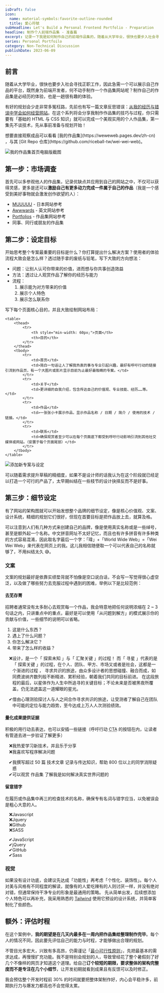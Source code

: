 ```yaml
---
isDraft: false
icon:
  name: material-symbols:favorite-outline-rounded
  title: 愛心符號
subHeadline: Let's Build a Personal Frontend Portfolio - Preparation
headline: 制作个人前端作品集 - 准备篇
excerpt: 记录一下我是如何制作自己的前端作品集的，随着从大学毕业，很快也要步入社会寻找正职工作，因此急需一个可以展示自己作品的平台，既然身为前端开发者，何不动手制作一个作品集网站呢？制作自己的作品集是必经历的体验，也是一趟很有趣的体验。
series: Personal Portfoilo
category: Non-Technical Discussion
publishDate: 2023-06-09
---
```


## 前言

随着从大学毕业，很快也要步入社会寻找正职工作，因此急需一个可以展示自己作品的平台，既然身为前端开发者，何不动手制作一个作品集网站呢？制作自己的作品集是必经历的体验，也是一趟很有趣的体验。

有好的规划会少走非常多冤枉路，先前也有写一篇文章反思错误：[从我的经历与错误中学会如何经营网站](/zh-cn/post/why-am-i-writing/)。在这个系列将会分享我制作作品集的技巧与过程，你只需要有「基础的 HTML 与 CSS 知识」就可以完成一个美观实用的个人作品集，第一集先不谈技术，先从事前准备与规划开始！

<Sidenote type="success">
  想要直接观察成品可以看看 [我的作品集](https://weweweb.pages.dev/zh-cn) ，与其 [Git Repo
  仓库](https://github.com/riceball-tw/wei-wei-web)。
</Sidenote>

![我的作品集首页电脑版截图](./thumbnail.webp '我的作品集首页')

## 第一步：市场调查

首先可以多参观他人的作品集，记录优缺点并应用到自己的网站之中，不仅可以获得灵感，更多是还可以**激励自己有更多动力完成一件属于自己的作品**（我是一个感受到美好事物就会激发创作欲望的人）：

- [MUUUUU](https://muuuuu.org/) - 日本网站参考
- [Awwwards](https://www.awwwards.com/) - 英文网站参考
- [Portfolios](https://pafolios.com/) - 作品集网站参考
- 同事、同行或朋友的作品集

## 第二步：设定目标

开始思考整个专案最重要的目标是什么？你打算提出什么解决方案？使用者的体验流程大致会是怎么样？透过随手拿的废纸与铅笔，写下大致的方向想法：

- 问题：让别人认可你带来的价值，进而想与你共事创造效益
- 方法：透过让人观赏作品了解你的经历与能力
- 流程：
  1. 展示能为对方带来的价值
  2. 展示个人特色
  3. 展示怎么联系你

写下每个页面核心目的，并且大致绘制网站布局：

    <table>
    	<thead>
    		<tr>
    			<th style="min-width: 60px;">页面</th>
    			<th>目的</th>
    		</tr>
    	</thead>
    	<tbody>
    		<tr>
    			<td>首页</td>
    			<td>简白一句话让人了解我热衷的事与专业引起兴趣，最好有呼吁行动的链接引流到作品页，有一个大图片或影片显示目前为止最好最吸睛的专案。</td>
    		</tr>
    		<tr>
    			<td>关于</td>
    			<td>更详细的自我介绍，包含传达自己的价值观、专业技能、经历……等。</td>
    		</tr>
    		<tr>
    			<td>作品</td>
    			<td>一张张小卡展示作品，显示作品名称 / 日期 / 简介 / 使用的技术 / 链接。</td>
    		</tr>
    		<tr>
    			<td>联系</td>
    			<td>确保观赏者至少可以在每个页面底下都受到呼吁行动影响引流到其他社交媒体或网站。（安置于每个页面尾部）</td>
    		</tr>
    	</tbody>
    </table>

![添加新专案与设定](./sketch.webp '不用担心规划太丑太草率，因为再丑也没有我画的丑')

可以随着需求提升草稿的精细度，如果不是设计师的话我认为在这个阶段就已经足以打造一个可行的产品了，太早期纠结在一些枝节的设计抉择反而不是好事。

## 第三步：细节设定

有了网站的架构图就可以开始发想整个品牌的细节设定，像是核心价值观、文案、设计系统，精细的规划它们很好，但现在首要目标是把作品放上去，就算及格。

可以注意到人们有几种方式来创建自己的品牌，像是使用真实名称或是一些绰号，甚至是额外起一个名称。中文拼音网址不太好记忆，而且也有许多拼音有许多种类的方式容易混淆，因此取名字最后一个字：「瑋」+「World Wide Web」=「Wei Wei Web」来代表在网页上的我。这儿我相信随便取一个可以代表自己的名称就够了，不用纠结太久 😅。

### 文案

文案的规划最好是依靠实绩垫背就不怕像是空口说白话，不会写一写觉得很心虚空泛，以及做了哪些努力去克服过程中遇到的困难，举例以下是比较范例：

#### 去芜存菁

招聘者通常没有太多耐心去观赏每一个作品，我会特意地把任何说明浓缩在 2 ~ 3 句话之内，只讲重点中的重点，最好是可以使用「从问题到解方」的模式展示你的贡献与价值，一些细节的说明可以省略。

1. 这是什么东西？
2. 遇上了什么问题？
3. 你怎么解决它？
4. 带来了怎么样的收益？

<ul style="list-style-type: '❌';">
  <li>
    设计，是一个「 探索未知 」与「 汇聚关键 」的过程！ 而「 寻星 」代表的是「 探索关键
    」的过程，在个人、团队、甲方、市场又或者是社会，这都是一个渐进的过程 ，
    寻求共识的旅途，由众多设计者的思想碰撞、融合而成，如同费波纳齐数列般不断精进、累积经验，朝着我们共同的目标前进。
    在这段旅程的最后，以星体作为人生中所追寻的关键目标；不论未来是否被黑夜所覆盖，仍无法遮盖这一道耀眼的星光。
  </li>
</ul>

<ul style="list-style-type: '✔';">
  <li>
    借由心理测验探讨人与人之间合作寻求共识的旅途，让受测者了解自己在团队中可能的定位与能力趋势，至今达成上万人人次测验绩效。
  </li>
</ul>

#### 量化成果提供证据

积极的用行动去表达，也可以安插一些链接（呼吁行动 <abbr title="Call To Action">CTA</abbr> 的按钮在内，让读者有管道去进一步验证了解更多）

<ul style="list-style-type: '❌';">
  <li>我热爱学习新技术，并且乐于分享</li>
  <li>我喜欢写程序解决问题</li>
</ul>

<ul style="list-style-type: '✔';">
  <li>
    我撰写超过 50 篇 <span class="underline">技术文章</span> 记录与传达知识，帮助 800 位以上的同学消除疑惑
  </li>
  <li>
    可以观赏 <span class="underline">作品集</span> 了解我是如何解决真实世界问题的
  </li>
</ul>

#### 留意错字

在履历或作品集中再三的检查技术的名称，确保专有名词与错字应当，以免被误会是粗心大意的人。

<ul style="list-style-type: '❌';">
  <li>Javascript</li>
  <li>Jquery</li>
  <li>Github</li>
  <li>SASS</li>
</ul>

<ul style="list-style-type: '✔';">
  <li>JavaScript</li>
  <li>jQuery</li>
  <li>GitHub</li>
  <li>Sass</li>
</ul>

### 视觉

如果没有设计功底，会建议先达成「功能性」再考虑「个性化、装饰性」。每个人对美与风格有不同程度的解读，就像有的人爱吃辣有的人则讨厌一样，并没有绝对对错，但通常保持干净专业的形象是最通用的策略。
先从简单出发，后续想添加个人特色可以再补充，我采用熟悉的 [Tailwind](https://tailwindcss.com/) 使用它预设的设计系统，并简单客制化了些颜色。

## 额外：评估时程

在这个案例中，**我的期望是在几天内最多在一周内把作品集给整理制作完毕**。每个人的情况不同，因此要先评估自己的能力与时程，才能够做出合理的规划。

不管目光多宏大，兴致有多高昂，仍需谨记「[最小可行性原则](/zh-cn/post/why-am-i-writing/#制作最小可行产品)」，先把最基本的需求达成，再慢慢扩充功能。我不是特别会规划的人，导致曾经花了整个暑假刻了好几个不像样的网页才知道这个道理。给自己**订个较短的期限，要求整体的架构完整度而不是专注在几个小细节**，让开发初期就看到成果且有反馈可以及时修正。

我会预估整个开发时程前 30% 的时间就要把整体架制作好，内心会平稳许多，前期执行力与爆发力都高也不会觉得太累。
